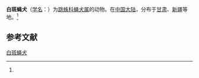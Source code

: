 {{Speciesbox
| name = 白斑蝇犬
| status = 
| status_system = 
| image = 
| genus = Pellenes
| species = albomaculatus
| authority = (彭贤锦 谢莉萍, 1993)<ref name='id14801'>{{cite web| url =http://www.bioinfo.cn/db05/BjdwSpecies.php?action=view&id=14801| title =白斑蝇犬| work =《中国动物物种编目数据库》| publisher =中国科学院微生物研究所| author =中国科学院动物研究所| accessdate =2009-04-28| deadurl =yes| archiveurl =https://web.archive.org/web/20160305074453/http://www.bioinfo.cn/db05/BjdwSpecies.php?action=view&id=14801| archivedate =2016-03-05}}</ref>
}}

'''白斑蝇犬'''（[[学名|学名]]：{{lang|la|''Pellenes albomaculatus''}}）为[[跳蛛科|跳蛛科]][[蝇犬属|蝇犬属]]的动物。在[[中国大陆|中国大陆]]，分布于[[甘肃|甘肃]]、[[新疆|新疆]]等地。<ref name='id14801'/>

== 参考文献 ==
{{reflist}}

{{Wikispecies|Pellenes albomaculatus}}

[[Category:蝇犬属|白斑蝇犬]]


{{蜘蛛小作品}}